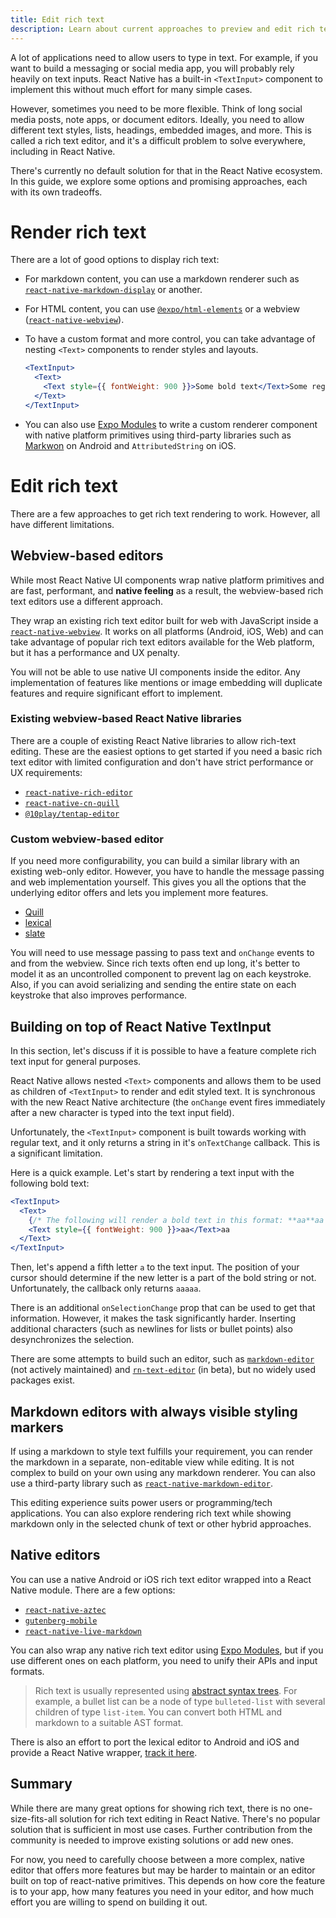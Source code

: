 ```yaml
---
title: Edit rich text
description: Learn about current approaches to preview and edit rich text in React Native.
---
```


A lot of applications need to allow users to type in text. For example, if you want to build a messaging or social media app, you will probably rely heavily on text inputs. React Native has a built-in `<TextInput>` component to implement this without much effort for many simple cases.

However, sometimes you need to be more flexible. Think of long social media posts, note apps, or document editors. Ideally, you need to allow different text styles, lists, headings, embedded images, and more. This is called a rich text editor, and it's a difficult problem to solve everywhere, including in React Native.

There's currently no default solution for that in the React Native ecosystem. In this guide, we explore some options and promising approaches, each with its own tradeoffs.

# Render rich text

There are a lot of good options to display rich text:

- For markdown content, you can use a markdown renderer such as [`react-native-markdown-display`](https://www.npmjs.com/package/react-native-markdown-display) or another.

- For HTML content, you can use [`@expo/html-elements`](https://www.npmjs.com/package/@expo/html-elements) or a webview ([`react-native-webview`](/versions/latest/sdk/webview/)).

- To have a custom format and more control, you can take advantage of nesting `<Text>` components to render styles and layouts.

  ```jsx
  <TextInput>
    <Text>
      <Text style={{ fontWeight: 900 }}>Some bold text</Text>Some regular text
    </Text>
  </TextInput>
  ```

- You can also use [Expo Modules](/modules/overview/) to write a custom renderer component with native platform primitives using third-party libraries such as [Markwon](https://github.com/noties/Markwon) on Android and `AttributedString` on iOS.

# Edit rich text

There are a few approaches to get rich text rendering to work. However, all have different limitations.

## Webview-based editors

While most React Native UI components wrap native platform primitives and are fast, performant, and **native feeling** as a result, the webview-based rich text editors use a different approach.

They wrap an existing rich text editor built for web with JavaScript inside a [`react-native-webview`](https://docs.expo.dev/versions/latest/sdk/webview/). It works on all platforms (Android, iOS, Web) and can take advantage of popular rich text editors available for the Web platform, but it has a performance and UX penalty.

You will not be able to use native UI components inside the editor. Any implementation of features like mentions or image embedding will duplicate features and require significant effort to implement.

### Existing webview-based React Native libraries

There are a couple of existing React Native libraries to allow rich-text editing. These are the easiest options to get started if you need a basic rich text editor with limited configuration and don't have strict performance or UX requirements:

- [`react-native-rich-editor`](https://github.com/wxik/react-native-rich-editor)
- [`react-native-cn-quill`](https://github.com/imnapo/react-native-cn-quill)
- [`@10play/tentap-editor`](https://github.com/10play/10Tap-Editor)

### Custom webview-based editor

If you need more configurability, you can build a similar library with an existing web-only editor. However, you have to handle the message passing and web implementation yourself. This gives you all the options that the underlying editor offers and lets you implement more features.

- [Quill](https://quilljs.com/)
- [lexical](https://github.com/facebook/lexical)
- [slate](https://github.com/ianstormtaylor/slate)

You will need to use message passing to pass text and `onChange` events to and from the webview. Since rich texts often end up long, it's better to model it as an uncontrolled component to prevent lag on each keystroke. Also, if you can avoid serializing and sending the entire state on each keystroke that also improves performance.

## Building on top of React Native TextInput

In this section, let's discuss if it is possible to have a feature complete rich text input for general purposes.

React Native allows nested `<Text>` components and allows them to be used as children of `<TextInput>` to render and edit styled text. It is synchronous with the new React Native architecture (the `onChange` event fires immediately after a new character is typed into the text input field).

Unfortunately, the `<TextInput>` component is built towards working with regular text, and it only returns a string in it's `onTextChange` callback. This is a significant limitation.

Here is a quick example. Let's start by rendering a text input with the following bold text:

```jsx
<TextInput>
  <Text>
    {/* The following will render a bold text in this format: **aa**aa */}
    <Text style={{ fontWeight: 900 }}>aa</Text>aa
  </Text>
</TextInput>
```

Then, let's append a fifth letter `a` to the text input. The position of your cursor should determine if the new letter is a part of the bold string or not. Unfortunately, the callback only returns `aaaaa`.

There is an additional `onSelectionChange` prop that can be used to get that information. However, it makes the task significantly harder. Inserting additional characters (such as newlines for lists or bullet points) also desynchronizes the selection.

There are some attempts to build such an editor, such as [`markdown-editor`](https://github.com/shakogegia/markdown-editor) (not actively maintained) and [`rn-text-editor`](https://github.com/amjadbouhouch/rn-text-editor) (in beta), but no widely used packages exist.

## Markdown editors with always visible styling markers

If using a markdown to style text fulfills your requirement, you can render the markdown in a separate, non-editable view while editing. It is not complex to build on your own using any markdown renderer. You can also use a third-party library such as [`react-native-markdown-editor`](https://github.com/kunall17/react-native-markdown-editor).

This editing experience suits power users or programming/tech applications. You can also explore rendering rich text while showing markdown only in the selected chunk of text or other hybrid approaches.

## Native editors

You can use a native Android or iOS rich text editor wrapped into a React Native module. There are a few options:

- [`react-native-aztec`](https://github.com/WordPress/gutenberg/tree/trunk/packages/react-native-aztec)
- [`gutenberg-mobile`](https://github.com/wordpress-mobile/gutenberg-mobile)
- [`react-native-live-markdown`](https://github.com/Expensify/react-native-live-markdown)

You can also wrap any native rich text editor using [Expo Modules](/modules/overview/), but if you use different ones on each platform, you need to unify their APIs and input formats.

> Rich text is usually represented using [abstract syntax trees](https://en.wikipedia.org/wiki/Abstract_syntax_tree). For example, a bullet list can be a node of type `bulleted-list` with several children of type `list-item`. You can convert both HTML and markdown to a suitable AST format.

There is also an effort to port the lexical editor to Android and iOS and provide a React Native wrapper, [track it here](https://github.com/facebook/lexical/discussions/2410).

## Summary

While there are many great options for showing rich text, there is no one-size-fits-all solution for rich text editing in React Native. There's no popular solution that is sufficient in most use cases. Further contribution from the community is needed to improve existing solutions or add new ones.

For now, you need to carefully choose between a more complex, native editor that offers more features but may be harder to maintain or an editor built on top of react-native primitives. This depends on how core the feature is to your app, how many features you need in your editor, and how much effort you are willing to spend on building it out.
